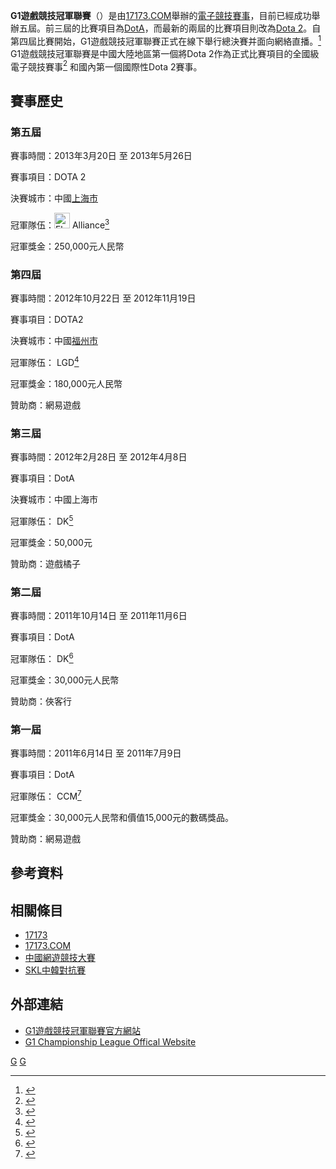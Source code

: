 {{infobox recurring event
|name             = G1遊戲競技冠軍聯賽
|original_name    = {{lang|en|G1 Championship League}}
|image            = G1 League logo.jpg
|image_border     = 
|size             = 260px
|caption          = G1遊戲競技冠軍聯賽標誌
|abbreviation     = {{lang|en|G1}}
|begins           = 2011年6月14日<ref>{{cite web|author=超級玩家|title=G-1冠军联赛揭幕战 Tyloo2:0完胜DtHf|url=http://games.enet.com.cn/article/A1720110614008.html|publisher=硅谷動力|accessdate=2013-11-17|archive-url=https://web.archive.org/web/20150610233042/http://games.enet.com.cn/article/A1720110614008.html|archive-date=2015-06-10|dead-url=yes}}</ref> 
|ends             = 2013年5月27日<ref>{{cite web|author=Jenifer|title=G1联赛Alliance战队实力夺冠 世界排名第一|url=http://news.17173.com/content/2013-05-27/20130527142757598.shtml|publisher=17173.com|accessdate=2013-11-17|archive-date=2015-06-10|archive-url=https://web.archive.org/web/20150610195700/http://news.17173.com/content/2013-05-27/20130527142757598.shtml|dead-url=no}}</ref> 
|type             = [[電子競技|電子競技]][[賽事|賽事]]
|status           = 未知<ref>G1聯賽應該是一年兩屆，但是2013春季聯賽結束之後，秋季聯賽卻遲遲沒有舉辦，但主辦方也沒有停辦的消息傳出。</ref>
|location         = {{CHN}}[[上海市|上海市]]
|membership       = 由賽事主辦方邀請
|main_organ       = [[17173.COM|17173.COM]]
|parent_organization = [[17173|17173]]
|frequency        = 一年兩屆
|website          = {{URL|g1.17173.com}}{{zh-cn}}<br />{{URL|g1.2p.com}}{{en}}
}}

'''G1遊戲競技冠軍聯賽'''（{{lang|en|'''G1 Championship League'''}}）是由[[17173.COM|17173.COM]]舉辦的[[電子競技|電子競技]][[賽事|賽事]]，目前已經成功舉辦五屆。前三屆的比賽項目為[[DotA|DotA]]，而最新的兩屆的比賽項目則改為[[Dota_2|Dota 2]]。自第四屆比賽開始，G1遊戲競技冠軍聯賽正式在線下舉行總決賽并面向網絡直播。<ref>{{cite web|author=Jenifer|title=G1总决赛17、18日打响 顶级阵容抢先看|url=http://news.17173.com/content/2012-11-16/20121116173616336.shtml|publisher=17173.com|accessdate=2013-11-17|archive-date=2013-01-18|archive-url=https://web.archive.org/web/20130118075356/http://news.17173.com/content/2012-11-16/20121116173616336.shtml|dead-url=no}}</ref> G1遊戲競技冠軍聯賽是中國大陸地區第一個將Dota 2作為正式比賽項目的全國級電子競技賽事<ref>{{cite web|author=一人一剑|title=G1竞技联赛颁奖花絮 LGD战队获18万冠军奖金|url=http://news.17173.com/content/2012-11-19/20121119004037127_1.shtml|publisher=17173.com|accessdate=2013-11-17|archive-date=2013-01-18|archive-url=https://web.archive.org/web/20130118205813/http://news.17173.com/content/2012-11-19/20121119004037127_1.shtml|dead-url=no}}</ref> 和國內第一個國際性Dota 2賽事。

== 賽事歷史 ==
=== 第五屆 ===
賽事時間：2013年3月20日 至 2013年5月26日

賽事項目：DOTA 2

決賽城市：中國[[上海市|上海市]]

冠軍隊伍：[[File:Flag_of_Sweden.svg|25px]] Alliance<ref>{{cite web|author=17173|title=G1现场：Alliance实力超群 全胜获得最终冠军|url=http://dota2.17173.com/news/05262013/183505620.shtml|publisher=17173|accessdate=2013-11-17|archive-date=2013-09-21|archive-url=https://web.archive.org/web/20130921000313/http://dota2.17173.com/news/05262013/183505620.shtml|dead-url=no}}</ref> 

冠軍獎金：250,000元人民幣

=== 第四屆 ===
賽事時間：2012年10月22日 至 2012年11月19日

賽事項目：DOTA2

決賽城市：中國[[福州市|福州市]]

冠軍隊伍：{{中國國旗}} LGD<ref>{{cite web|author=17173|title=G1竞技联赛颁奖花絮 LGD战队获18万冠军奖金|url=http://news.17173.com/content/2012-11-19/20121119004037127_1.shtml|publisher=17173|accessdate=2013-11-17|archive-date=2013-01-18|archive-url=https://web.archive.org/web/20130118205813/http://news.17173.com/content/2012-11-19/20121119004037127_1.shtml|dead-url=no}}</ref> 

冠軍獎金：180,000元人民幣

贊助商：網易遊戲

=== 第三屆 ===
賽事時間：2012年2月28日 至 2012年4月8日

賽事項目：DotA

決賽城市：中國上海市

冠軍隊伍：{{中國國旗}} DK<ref>{{cite web|author=17173|title=G1·17173游戏竞技冠军联赛第三季完美落幕|url=http://news.17173.com/content/2012-04-09/20120409101053472.shtml|publisher=17173|accessdate=2013-11-17|archive-date=2015-06-10|archive-url=https://web.archive.org/web/20150610222558/http://news.17173.com/content/2012-04-09/20120409101053472.shtml|dead-url=no}}</ref> 

冠軍獎金：50,000元

贊助商：遊戲橘子

=== 第二屆 ===
賽事時間：2011年10月14日 至 2011年11月6日

賽事項目：DotA

冠軍隊伍：{{中国国旗}} DK<ref>{{cite web|author=超級玩家|title=G-1冠军联赛第二赛季落幕 DK强势夺冠|url=http://dota.sgamer.com/201110/news-detail-104649.html|publisher=超級玩家|accessdate=2013-11-17|deadurl=yes|archiveurl=https://web.archive.org/web/20150610211848/http://dota.sgamer.com/201110/news-detail-104649.html|archivedate=2015-06-10}}</ref> 

冠軍獎金：30,000元人民幣

贊助商：俠客行

=== 第一屆 ===
賽事時間：2011年6月14日 至 2011年7月9日

賽事項目：DotA

冠軍隊伍：{{中國國旗}} CCM<ref>{{cite web|author=超級玩家|title=G-1联赛总决赛落幕 CCM战胜TyLoo夺冠|url=http://dota.sgamer.com/201107/news-detail-89875.html|publisher=超級玩家|accessdate=2013-11-17|deadurl=yes|archiveurl=https://web.archive.org/web/20131211222132/http://dota.sgamer.com/201107/news-detail-89875.html|archivedate=2013-12-11}}</ref> 

冠軍獎金：30,000元人民幣和價值15,000元的數碼獎品。

贊助商：網易遊戲

== 參考資料 ==
{{Reflist}}

== 相關條目 ==
* [[17173|17173]]
* [[17173.COM|17173.COM]]
* [[中國網遊競技大賽|中國網遊競技大賽]]
* [[SKL中韓對抗賽|SKL中韓對抗賽]]

== 外部連結 ==
* [https://web.archive.org/web/20131111060112/http://g1.17173.com/ G1遊戲競技冠軍聯賽官方網站]{{zh-cn}}
* [https://web.archive.org/web/20170822213045/http://g1.2p.com/ G1 Championship League Offical Website]{{en}}

{{暢遊福州}}

[[Category:17173网|G]]
[[Category:電子競技賽事|G]]